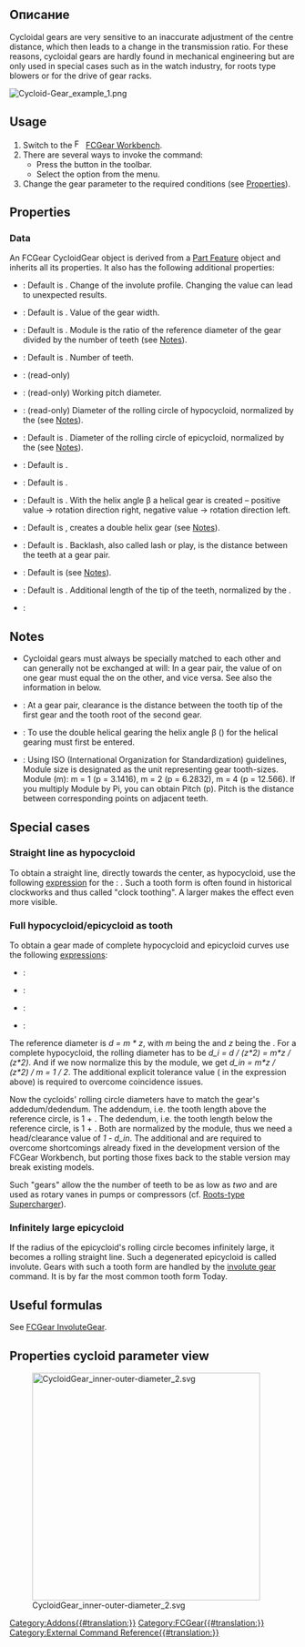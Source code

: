 <languages/>

{{Docnav
|[[FCGear_InvoluteRack|InvoluteRack]]
|[[FCGear_CycloidRack|CycloidRack]] 
|[[FCGear_Workbench|FCGear]]
|IconL=FCGear_InvoluteRack.svg
|IconR=FCGear_CycloidRack.svg
|IconC=FCGear_workbench_icon.svg
}}

{{GuiCommand
|Name=FCGear CycloidGear
|MenuLocation=Gear → Cycloid Gear
|Workbenches=[[FCGear_Workbench|FCGear]]
|Shortcut=None
|Version=v0.16
|SeeAlso=[[FCGear_InvoluteGear|FCGear InvoluteGear]]
}}

==Описание==

Cycloidal gears are very sensitive to an inaccurate adjustment of the centre distance, which then leads to a change in the transmission ratio. For these reasons, cycloidal gears are hardly found in mechanical engineering but are only used in special cases such as in the watch industry, for roots type blowers or for the drive of gear racks.

[[Image:Cycloid-Gear_example_1.png]]
{{Caption|From left to right: Spur gearing, helical gearing, double helical gearing}}

==Usage==

# Switch to the [[Image:FCGear_workbench_icon.svg|16px]] [[FCGear_Workbench|FCGear Workbench]].
# There are several ways to invoke the command:
#* Press the {{Button|[[File:FCGear_CycloidGear.svg|16px]] [[FCGear_CycloidGear|Cycloid Gear]]}} button in the toolbar.
#* Select the {{MenuCommand|Gear → [[File:FCGear_CycloidGear.svg|16px]] Cycloid Gear}} option from the menu.
# Change the gear parameter to the required conditions (see [[#Properties|Properties]]).

==Properties==

===Data===

An FCGear CycloidGear object is derived from a [[Part_Feature|Part Feature]] object and inherits all its properties. It also has the following additional properties:

{{Properties_Title|accuracy}}

* {{PropertyData|numpoints|Integer}}: Default is {{Value|15}}. Change of the involute profile. Changing the value can lead to unexpected results.

{{Properties_Title|base}}

* {{PropertyData|height|Length}}: Default is {{Value|5 mm}}. Value of the gear width.
* {{PropertyData|module|Length}}: Default is {{Value|1 mm}}. Module is the ratio of the reference diameter of the gear divided by the number of teeth (see [[#Notes|Notes]]).
* {{PropertyData|teeth|Integer}}: Default is {{Value|15}}. Number of teeth.

{{Properties_Title|computed}}

* {{PropertyData|angular_backlash|Angle}}: (read-only)
* {{PropertyData|dw|Length}}: (read-only) Working pitch diameter.

{{Properties_Title|cycloid}}

* {{PropertyData|inner_diameter|Float}}: (read-only) Diameter of the rolling circle of hypocycloid, normalized by the {{PropertyData|module}} (see [[#Notes|Notes]]).
* {{PropertyData|outer_diameter|Float}}: Default is {{Value|7.5}}. Diameter of the rolling circle of epicycloid, normalized by the {{PropertyData|module}} (see [[#Notes|Notes]]).

{{Properties_Title|fillets}}

* {{PropertyData|head_fillet|Float}}: Default is {{Value|0 mm}}.
* {{PropertyData|root_fillet|Float}}: Default is {{Value|0 mm}}.

{{Properties_Title|helical}}

* {{PropertyData|beta|Angle}}: Default is {{Value|0 °}}. With the helix angle β a helical gear is created – positive value → rotation direction right, negative value → rotation direction left.
* {{PropertyData|double_helix|Bool}}: Default is {{False}}, {{True}} creates a double helix gear (see [[#Notes|Notes]]).

{{Properties_Title|tolerance}}

* {{PropertyData|backlash|Length}}: Default is {{Value|0}}. Backlash, also called lash or play, is the distance between the teeth at a gear pair.

* {{PropertyData|clearance|Float}}: Default is {{Value|0.25}} (see [[#Notes|Notes]]).
* {{PropertyData|head|Float}}: Default is {{Value|0}}. Additional length of the tip of the teeth, normalized by the {{PropertyData|module}}.

{{Properties_Title|version}}

* {{PropertyData|version|String}}:

==Notes==

* Cycloidal gears must always be specially matched to each other and can generally not be exchanged at will: In a gear pair, the value of {{Emphasis|inner_diameter}} on one gear must equal the {{Emphasis|outer_diameter}} on the other, and vice versa. See also the information in {{Emphasis|Properties cycloid parameter view}} below.
* {{Emphasis|clearance}}: At a gear pair, clearance is the distance between the tooth tip of the first gear and the tooth root of the second gear.
* {{Emphasis|double_helix}}: To use the double helical gearing the helix angle β ({{Emphasis|beta}}) for the helical gearing must first be entered.
* {{Emphasis|module}}: Using ISO (International Organization for Standardization) guidelines, Module size is designated as the unit representing gear tooth-sizes. Module (m): m = 1 (p = 3.1416), m = 2 (p = 6.2832), m = 4 (p = 12.566). If you multiply Module by Pi, you can obtain Pitch (p). Pitch is the distance between corresponding points on adjacent teeth.

==Special cases==

=== Straight line as hypocycloid ===

To obtain a straight line, directly towards the center, as hypocycloid, use the following [[Expressions|expression]] for the {{PropertyData|inner_diameter}}: {{incode|teeth / 2}}. Such a tooth form is often found in historical clockworks and thus called "clock toothing". A larger {{PropertyData|clearance}} makes the effect even more visible.

=== Full hypocycloid/epicycloid as tooth ===

To obtain a gear made of complete hypocycloid and epicycloid curves use the following [[Expressions|expressions]]:
* {{PropertyData|inner_diameter}}: {{incode|0.5 + 1e-6}}
* {{PropertyData|outer_diameter}}: {{incode|inner_diameter}}
* {{PropertyData|clearance}}: {{incode|(-1 + inner_diameter/1mm) * 2}}
* {{PropertyData|head}}: {{incode|(-1 + outer_diameter/1mm) * 2}}

The reference diameter is ''d = m * z'', with ''m'' being the {{PropertyData|module}} and ''z'' being the {{PropertyData|teeth}}.
For a complete hypocycloid, the rolling diameter has to be ''d_i = d / (z*2) = m*z / (z*2)''. And if we now normalize this by the module, we get ''d_in = m*z / (z*2) / m = 1 / 2''. The additional explicit tolerance value ({{incode|1e-6}} in the expression above) is required to overcome coincidence issues.

Now the cycloids' rolling circle diameters have to match the gear's addedum/dedendum. The addendum, i.e. the tooth length above the reference circle, is 1 + {{PropertyData|head}}. The dedendum, i.e. the tooth length below the reference circle, is 1 + {{PropertyData|clearance}}. Both are normalized by the module, thus we need a head/clearance value of ''1 - d_in''. The additional {{incode| / 1mm}} and {{incode| * 2}} are required to overcome shortcomings already fixed in the development version of the FCGear Workbench, but porting those fixes back to the stable version may break existing models.

Such "gears" allow the the number of teeth to be as low as ''two'' and are used as rotary vanes in pumps or compressors (cf. [https://en.wikipedia.org/wiki/Roots-type_supercharger Roots-type Supercharger]).

=== Infinitely large epicycloid ===

If the radius of the epicycloid's rolling circle becomes infinitely large, it becomes a rolling straight line. Such a degenerated epicycloid is called involute. Gears with such a tooth form are handled by the [[FCGear_InvoluteGear|involute gear]] command. It is by far the most common tooth form Today.

==Useful formulas==

See [[FCGear_InvoluteGear#Useful_formulas|FCGear InvoluteGear]].

==Properties cycloid parameter view==

[[File:CycloidGear inner-outer-diameter 2.svg|400px]]


{{Docnav
|[[FCGear_InvoluteRack|InvoluteRack]]
|[[FCGear_CycloidRack|CycloidRack]] 
|[[FCGear_Workbench|FCGear]]
|IconL=FCGear_InvoluteRack.svg
|IconR=FCGear_CycloidRack.svg
|IconC=FCGear_workbench_icon.svg
}}

[[Category:Addons{{#translation:}}]]
[[Category:FCGear{{#translation:}}]]
[[Category:External Command Reference{{#translation:}}]]